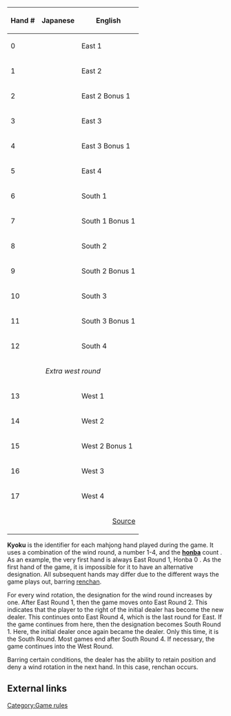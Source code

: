{| cellspacing="2" class="wikitable" align="right"
|-
! Hand # !! Japanese !! English
|-
| 0 || {{kyoku|E|1|0}} || East 1
|-
| 1 || {{kyoku|E|2|0}} || East 2
|-
| 2 || {{kyoku|E|2|1}} || East 2 Bonus 1
|-
| 3 || {{kyoku|E|3|0}} || East 3
|-
| 4 || {{kyoku|E|3|1}} || East 3 Bonus 1
|-
| 5 || {{kyoku|E|4|0}} || East 4
|-
| 6 || {{kyoku|S|1|0}} || South 1
|-
| 7 || {{kyoku|S|1|1}} || South 1 Bonus 1
|-
| 8 || {{kyoku|S|2|0}} || South 2
|-
| 9 || {{kyoku|S|2|1}}|| South 2 Bonus 1
|-
| 10 || {{kyoku|S|3|0}} || South 3
|-
| 11 || {{kyoku|S|3|1}} || South 3 Bonus 1
|-
| 12 || {{kyoku|S|4|0}} || South 4
|-
|colspan=3 align=center|''Extra west round''
|-
| 13 || {{kyoku|W|1|0}} || West 1
|-
| 14 || {{kyoku|W|2|0}} || West 2
|- 
| 15 || {{kyoku|W|2|1}} || West 2 Bonus 1
|-
| 16 || {{kyoku|W|3|0}} || West 3
|-
| 17 || {{kyoku|W|4|0}} || West 4
|-
|colspan=4 align=right|[http://tenhou.net/0/?log=2014041817gm-0089-0000-96d6e343&tw=0 Source]
|}

'''Kyoku''' {{kana|局}} is the identifier for each mahjong hand played during the game.  It uses a combination of the wind round, a number 1-4, and the '''[[honba]]''' count {{kana|本場}}.  As an example, the very first hand is always East Round 1, Honba 0 {{kana|{{kyoku|E|1|0}}}}.  As the first hand of the game, it is impossible for it to have an alternative designation.  All subsequent hands may differ due to the different ways the game plays out, barring [[renchan]].

For every wind rotation, the designation for the wind round increases by one.  After East Round 1, then the game moves onto East Round 2.  This indicates that the player to the right of the initial dealer has become the new dealer.  This continues onto East Round 4, which is the last round for East.  If the game continues from here, then the designation becomes South Round 1.  Here, the initial dealer once again became the dealer.  Only this time, it is the South Round.  Most games end after South Round 4.  If necessary, the game continues into the West Round.

Barring certain conditions, the dealer has the ability to retain position and deny a wind rotation in the next hand.  In this case, renchan occurs.

== External links ==
[[Category:Game rules]]